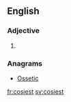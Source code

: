 ==English==

===Adjective===
{{head|en}}

# {{en-superlative of|cosy}}

===Anagrams===
* [[Ossetic#English|Ossetic]]

[[fr:cosiest]]
[[sv:cosiest]]